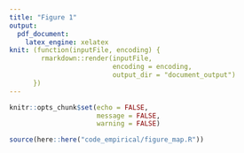 ```yaml
---
title: "Figure 1"
output:
  pdf_document:
    latex_engine: xelatex
knit: (function(inputFile, encoding) {
        rmarkdown::render(inputFile,
                          encoding = encoding,
                          output_dir = "document_output")
      })
---
```


```r

knitr::opts_chunk$set(echo = FALSE,
                      message = FALSE,
                      warning = FALSE)

```

```r

source(here::here("code_empirical/figure_map.R"))

```
